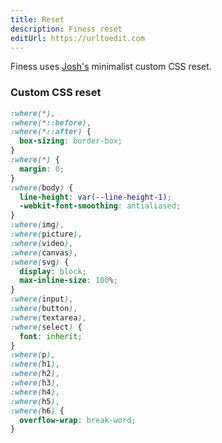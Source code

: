 ```yaml
---
title: Reset
description: Finess reset
editUrl: https://urltoedit.com
---
```


Finess uses [Josh's](https://www.joshwcomeau.com/css/custom-css-reset/) minimalist custom CSS reset.

### Custom CSS reset

```css
:where(*),
:where(*::before),
:where(*::after) {
  box-sizing: border-box;
}
:where(*) {
  margin: 0;
}
:where(body) {
  line-height: var(--line-height-1);
  -webkit-font-smoothing: antialiased;
}
:where(img),
:where(picture),
:where(video),
:where(canvas),
:where(svg) {
  display: block;
  max-inline-size: 100%;
}
:where(input),
:where(button),
:where(textarea),
:where(select) {
  font: inherit;
}
:where(p),
:where(h1),
:where(h2),
:where(h3),
:where(h4),
:where(h5),
:where(h6) {
  overflow-wrap: break-word;
}
```
